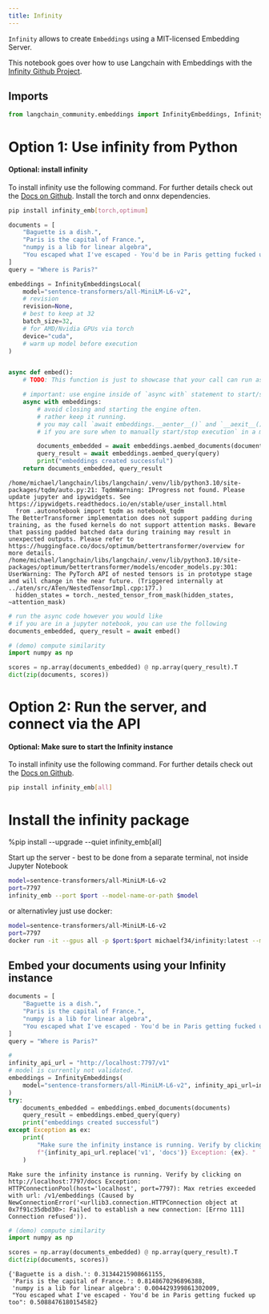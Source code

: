 ```yaml
---
title: Infinity
---
```


`Infinity` allows to create `Embeddings` using a MIT-licensed Embedding Server. 

This notebook goes over how to use Langchain with Embeddings with the [Infinity Github Project](https://github.com/michaelfeil/infinity).


## Imports


```python
from langchain_community.embeddings import InfinityEmbeddings, InfinityEmbeddingsLocal
```

# Option 1: Use infinity from Python

#### Optional: install infinity

To install infinity use the following command. For further details check out the [Docs on Github](https://github.com/michaelfeil/infinity).
Install the torch and onnx dependencies. 

```bash
pip install infinity_emb[torch,optimum]
```


```python
documents = [
    "Baguette is a dish.",
    "Paris is the capital of France.",
    "numpy is a lib for linear algebra",
    "You escaped what I've escaped - You'd be in Paris getting fucked up too",
]
query = "Where is Paris?"
```


```python
embeddings = InfinityEmbeddingsLocal(
    model="sentence-transformers/all-MiniLM-L6-v2",
    # revision
    revision=None,
    # best to keep at 32
    batch_size=32,
    # for AMD/Nvidia GPUs via torch
    device="cuda",
    # warm up model before execution
)


async def embed():
    # TODO: This function is just to showcase that your call can run async.

    # important: use engine inside of `async with` statement to start/stop the batching engine.
    async with embeddings:
        # avoid closing and starting the engine often.
        # rather keep it running.
        # you may call `await embeddings.__aenter__()` and `__aexit__()
        # if you are sure when to manually start/stop execution` in a more granular way

        documents_embedded = await embeddings.aembed_documents(documents)
        query_result = await embeddings.aembed_query(query)
        print("embeddings created successful")
    return documents_embedded, query_result
```
```output
/home/michael/langchain/libs/langchain/.venv/lib/python3.10/site-packages/tqdm/auto.py:21: TqdmWarning: IProgress not found. Please update jupyter and ipywidgets. See https://ipywidgets.readthedocs.io/en/stable/user_install.html
  from .autonotebook import tqdm as notebook_tqdm
The BetterTransformer implementation does not support padding during training, as the fused kernels do not support attention masks. Beware that passing padded batched data during training may result in unexpected outputs. Please refer to https://huggingface.co/docs/optimum/bettertransformer/overview for more details.
/home/michael/langchain/libs/langchain/.venv/lib/python3.10/site-packages/optimum/bettertransformer/models/encoder_models.py:301: UserWarning: The PyTorch API of nested tensors is in prototype stage and will change in the near future. (Triggered internally at ../aten/src/ATen/NestedTensorImpl.cpp:177.)
  hidden_states = torch._nested_tensor_from_mask(hidden_states, ~attention_mask)
```

```python
# run the async code however you would like
# if you are in a jupyter notebook, you can use the following
documents_embedded, query_result = await embed()
```


```python
# (demo) compute similarity
import numpy as np

scores = np.array(documents_embedded) @ np.array(query_result).T
dict(zip(documents, scores))
```

# Option 2: Run the server, and connect via the API

#### Optional: Make sure to start the Infinity instance

To install infinity use the following command. For further details check out the [Docs on Github](https://github.com/michaelfeil/infinity).
```bash
pip install infinity_emb[all]
```

# Install the infinity package
%pip install --upgrade --quiet  infinity_emb[all]

Start up the server - best to be done from a separate terminal, not inside Jupyter Notebook

```bash
model=sentence-transformers/all-MiniLM-L6-v2
port=7797
infinity_emb --port $port --model-name-or-path $model
```

or alternativley just use docker:
```bash
model=sentence-transformers/all-MiniLM-L6-v2
port=7797
docker run -it --gpus all -p $port:$port michaelf34/infinity:latest --model-name-or-path $model --port $port
```

## Embed your documents using your Infinity instance 


```python
documents = [
    "Baguette is a dish.",
    "Paris is the capital of France.",
    "numpy is a lib for linear algebra",
    "You escaped what I've escaped - You'd be in Paris getting fucked up too",
]
query = "Where is Paris?"
```


```python
#
infinity_api_url = "http://localhost:7797/v1"
# model is currently not validated.
embeddings = InfinityEmbeddings(
    model="sentence-transformers/all-MiniLM-L6-v2", infinity_api_url=infinity_api_url
)
try:
    documents_embedded = embeddings.embed_documents(documents)
    query_result = embeddings.embed_query(query)
    print("embeddings created successful")
except Exception as ex:
    print(
        "Make sure the infinity instance is running. Verify by clicking on "
        f"{infinity_api_url.replace('v1', 'docs')} Exception: {ex}. "
    )
```
```output
Make sure the infinity instance is running. Verify by clicking on http://localhost:7797/docs Exception: HTTPConnectionPool(host='localhost', port=7797): Max retries exceeded with url: /v1/embeddings (Caused by NewConnectionError('<urllib3.connection.HTTPConnection object at 0x7f91c35dbd30>: Failed to establish a new connection: [Errno 111] Connection refused')).
```

```python
# (demo) compute similarity
import numpy as np

scores = np.array(documents_embedded) @ np.array(query_result).T
dict(zip(documents, scores))
```



```output
{'Baguette is a dish.': 0.31344215908661155,
 'Paris is the capital of France.': 0.8148670296896388,
 'numpy is a lib for linear algebra': 0.004429399861302009,
 "You escaped what I've escaped - You'd be in Paris getting fucked up too": 0.5088476180154582}
```
